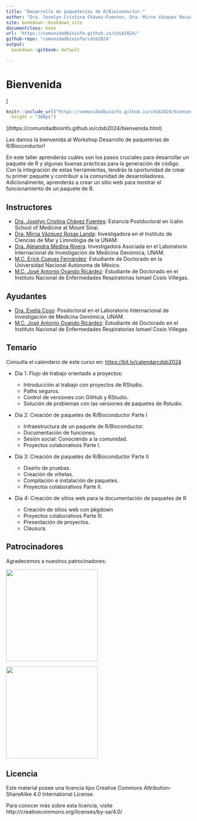 ```yaml
---
title: "Desarrollo de paqueterías de R/Bioconductor."
author: "Dra. Joselyn Cristina Chávez-Fuentes, Dra. Mirna Vázquez Rosas-Landa, M.C. Erick Cuevas-Fernández, Dra. Alejandra Medina-Rivera,"
site: bookdown::bookdown_site
documentclass: book
url: 'https://comunidadbioinfo.github.io/cdsb2024/'
github-repo: "comunidadbioinfo/cdsb2024"
output:
  bookdown::gitbook: default
  
---
```


# Bienvenida {-}

[
```r
knitr::include_url("https://comunidadbioinfo.github.io/cdsb2024/bienvenida.html",
  height = "380px")
```
](https://comunidadbioinfo.github.io/cdsb2024/bienvenida.html)


Les damos la bienvenida al Workshop Desarrollo de paqueterías de R/Bioconductor! 

<p align="justify">
En este taller aprenderás cuáles son los pasos cruciales para desarrollar un paquete de R y algunas buenas prácticas para la generación de código. Con la integración de estas herramientas, tendrás la oportunidad de crear tu primer paquete y contribuir a la comunidad de desarrolladores. Adicionalmente, aprenderás a crear un sitio web para mostrar el funcionamiento de un paquete de R.


## Instructores

- [Dra. Joselyn Cristina Chávez Fuentes](https://comunidadbioinfo.github.io/es/authors/josschavezf/): Estancia Postdoctoral en Icahn School of Medicine at Mount Sinai.
- [Dra. Mirna Vázquez Rosas Landa](https://comunidadbioinfo.github.io/es/authors/mirnavrl/): Investigadora en el Instituto de Ciencias de Mar y Limnología de la UNAM.
- [Dra. Alejandra Medina Rivera](https://comunidadbioinfo.github.io/es/authors/amedina/): Investigadora Asociada en el Laboratorio Internacional de Investigación de Medicina Genómica, UNAM. 
- [M.C. Erick Cuevas Fernández](https://comunidadbioinfo.github.io/es/authors/erickcufe/): Estudiante de Doctorado en la Universidad Nacional Autónoma de México.
- [M.C. José Antonio Ovando Ricárdez](https://comunidadbioinfo.github.io/es/authors/joseovando/): Estudiante de Doctorado en el Instituto Nacional de Enfermedades Respiratorias Ismael Cosío Villegas.

## Ayudantes

- [Dra. Evelia Coss](https://github.com/EveliaCoss): Posdoctoral en el Laboratorio Internacional de Investigación de Medicina Genómica, UNAM. 
- [M.C. José Antonio Ovando Ricárdez](https://comunidadbioinfo.github.io/es/authors/joseovando/): Estudiante de Doctorado en el Instituto Nacional de Enfermedades Respiratorias Ismael Cosío Villegas.

## Temario 

Consulta el calendario de este curso en: <https://bit.ly/calendarcdsb2024>

- Día 1: Flujo de trabajo orientado a proyectos:
  - Introducción al trabajo con proyectos de RStudio.
  - Paths seguros.
  - Control de versiones con GitHub y RStudio. 
  - Solución de problemas con las versiones de paquetes de Rstudio.

- Día 2: Creación de paquetes de R/Bioconductor Parte I
  
  - Infraestructura de un paquete de R/Bioconductor.
  - Documentación de funciones.
  - Sesión social: Conociendo a la comunidad.
  - Proyectos colaborativos Parte I.

- Día 3: Creación de paquetes de R/Bioconductor Parte II
  - Diseño de pruebas.
  - Creación de viñetas.
  - Compilación e instalación de paquetes.
  - Proyectos colaborativos Parte II.

- Día 4: Creación de sitios web para la documentación de paquetes de R
  - Creación de sitios web con pkgdown 
  - Proyectos colaborativos Parte III. 
  - Presentación de proyectos.
  - Clausura.

## Patrocinadores

Agradecemos a nuestros patrocinadores:

[<img src="http://www.nnb.unam.mx/TIB2020/wp-content/uploads/sites/2/2020/03/RMB_Logo-horizontal.png" width="250px" />](https://www.redmexicanadebioinformatica.org/)

[<img src="https://www.nnb.unam.mx/wp-content/uploads/2021/04/logo-principal.png" width="250px" />](https://www.nnb.unam.mx)


## Licencia

Este material posee una licencia tipo Creative Commons Attribution-ShareAlike 4.0 International License. 

Para conocer más sobre esta licencia, visite http://creativecommons.org/licenses/by-sa/4.0/

